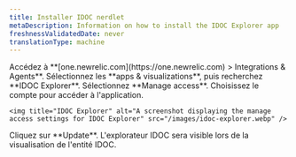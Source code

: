 ```yaml
---
title: Installer IDOC nerdlet
metaDescription: Information on how to install the IDOC Explorer app
freshnessValidatedDate: never
translationType: machine
---
```


<Steps>
  <Step>
    Accédez à **[one.newrelic.com](https://one.newrelic.com) &gt; Integrations &amp; Agents**.
  </Step>

  <Step>
    Sélectionnez les **apps &amp; visualizations**, puis recherchez **IDOC Explorer**.
  </Step>

  <Step>
    Sélectionnez **Manage access**. Choisissez le compte pour accéder à l&apos;application.

    <img title="IDOC Explorer" alt="A screenshot displaying the manage access settings for IDOC Explorer" src="/images/idoc-explorer.webp" />
  </Step>

  <Step>
    Cliquez sur **Update**. L&apos;explorateur IDOC sera visible lors de la visualisation de l&apos;entité IDOC.
  </Step>
</Steps>